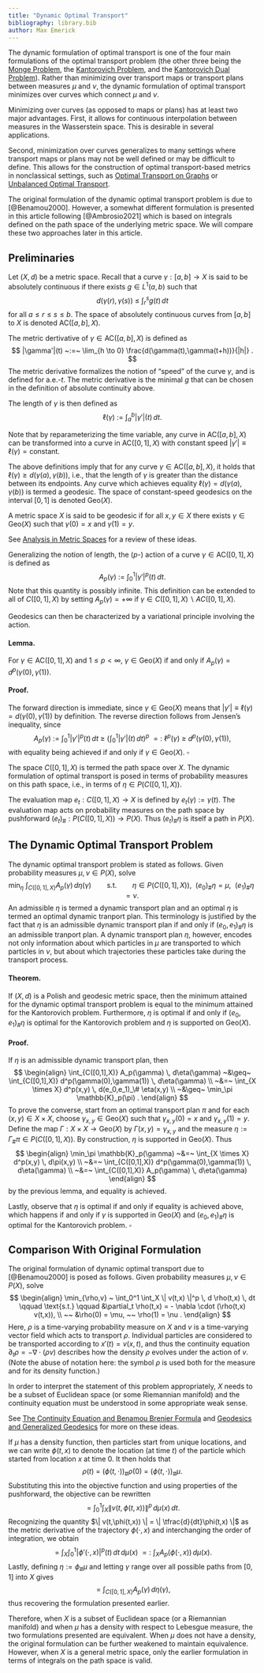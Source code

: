 ```yaml
---
title: "Dynamic Optimal Transport"
bibliography: library.bib
author: Max Emerick
---
```


The dynamic formulation of optimal transport is one of the four main formulations of the optimal transport problem (the other three being the [Monge Problem](https://www.otwiki.xyz/wiki/Monge_Problem), the [Kantorovich Problem](https://otwiki.github.io/otwiki-main/Kantorovich_Problem.html), and the [Kantorovich Dual Problem](https://www.otwiki.xyz/wiki/Kantorovich_Dual_Problem_(for_general_costs))). Rather than minimizing over transport maps or transport plans between measures $\mu$ and $\nu$, the dynamic formulation of optimal transport minimizes over curves which connect $\mu$ and $\nu$.

Minimizing over curves (as opposed to maps or plans) has at least two major advantages. First, it allows for continuous interpolation between measures in the Wasserstein space. This is desirable in several applications.

Second, minimization over curves generalizes to many settings where transport maps or plans may not be well defined or may be difficult to define. This allows for the construction of optimal transport-based metrics in nonclassical settings, such as [Optimal Transport on Graphs](add_link) or  [Unbalanced Optimal Transport](https://arxiv.org/abs/1508.05216).

The original formulation of the dynamic optimal transport problem is due to [@Benamou2000]. However, a somewhat different formulation is presented in this article following [@Ambrosio2021] which is based on integrals defined on the path space of the underlying metric space. We will compare these two approaches later in this article.


## Preliminaries

Let $(X,d)$ be a metric space. Recall that a curve $\gamma: [a,b] \to X$ is said to be absolutely continuous if there exists $g \in L^1(a,b)$ such that
$$
d(\gamma(r),\gamma(s)) ~\leq~ \int_r^s g(t) \, dt
$$
for all $a \leq r \leq s \leq b$. The space of absolutely continuous curves from $[a,b]$ to $X$ is denoted $\text{AC}([a,b],X)$.

The metric dertivative of $\gamma \in \text{AC}([a,b],X)$ is defined as
$$
|\gamma'|(t) ~:=~ \lim_{h \to 0} \frac{d(\gamma(t),\gamma(t+h))}{|h|} .
$$
The metric derivative formalizes the notion of "speed" of the curve $\gamma$, and is defined for a.e.-$t$. The metric derivative is the minimal $g$ that can be chosen in the definition of absolute continuity above.

The length of $\gamma$ is then defined as
$$
\ell(\gamma) ~:=~ \int_a^b |\gamma'|(t) \, dt .
$$

Note that by reparameterizing the time variable, any curve in $\text{AC}([a,b],X)$ can be transformed into a curve in $\text{AC}([0,1],X)$ with constant speed $|\gamma'| \equiv \ell(\gamma) = \text{constant}$.

The above definitions imply that for any curve $\gamma \in \text{AC}([a,b],X)$, it holds that $\ell(\gamma) \geq d(\gamma(a),\gamma(b))$, i.e., that the length of $\gamma$ is greater than the distance between its endpoints. Any curve which achieves equality $\ell(\gamma) = d(\gamma(a),\gamma(b))$ is termed a geodesic. The space of constant-speed geodesics on the interval $[0,1]$ is denoted $\text{Geo}(X)$.

A metric space $X$ is said to be geodesic if for all $x,y \in X$ there exists $\gamma \in \text{Geo}(X)$ such that $\gamma(0) = x$ and $\gamma(1) = y$.

See [Analysis in Metric Spaces](add_link) for a review of these ideas.

Generalizing the notion of length, the ($p$-) action of a curve $\gamma \in \text{AC}([0,1],X)$ is defined as
$$
A_p(\gamma) ~:=~ \int_0^1 |\gamma'|^p (t) \, dt .
$$
Note that this quantity is possibly infinite. This definition can be extended to all of $C([0,1],X)$ by setting $A_p(\gamma) = + \infty$ if $\gamma \in C([0,1],X) \backslash AC([0,1],X)$.

Geodesics can then be characterized by a variational principle involving the action.

#### Lemma.

For $\gamma \in \text{AC}([0,1],X)$ and $1 \leq p < \infty$, $\gamma \in \text{Geo}(X)$ if and only if $A_p(\gamma) = d^p(\gamma(0),\gamma(1))$.


#### Proof.

The forward direction is immediate, since $\gamma \in \text{Geo}(X)$ means that $|\gamma'| \equiv \ell(\gamma) = d(\gamma(0),\gamma(1))$ by definition. The reverse direction follows from Jensen's inequality, since
$$
A_p(\gamma) ~:=~ \int_0^1 |\gamma'|^p(t) \, dt ~\geq~ \left( \int_0^1 |\gamma'|(t) \, dt \right)^p ~=:~ \ell^p(\gamma) ~\geq~ d^p(\gamma(0),\gamma(1)) ,
$$
with equality being achieved if and only if $\gamma \in \text{Geo}(X)$. $\square$ 

The space $C([0,1],X)$ is termed the path space over $X$. The dynamic formulation of optimal transport is posed in terms of probability measures on this path space, i.e., in terms of $\eta \in P(C([0,1],X))$.

The evaluation map $e_t: C([0,1],X) \to X$ is defined by $e_t(\gamma) := \gamma(t)$. The evaluation map acts on probability measures on the path space by pushforward $(e_t)_\# : P(C([0,1],X)) \to P(X)$. Thus $(e_t)_\# \eta$ is itself a path in $P(X)$.


## The Dynamic Optimal Transport Problem

The dynamic optimal transport problem is stated as follows. Given probability measures $\mu, \nu \in P(X)$, solve
$$
\min_\eta ~ \int_{C([0,1],X)} A_p(\gamma) \, d \eta(\gamma) \qquad \text{s.t.} \qquad \eta \in P(C([0,1],X)), ~~(e_0)_\# \eta = \mu , ~~ (e_1)_\# \eta = \nu .
$$
An admissible $\eta$ is termed a dynamic transport plan and an optimal $\eta$ is termed an optimal dynamic tranport plan. This terminology is justified by the fact that $\eta$ is an admissible dynamic transport plan if and only if $(e_0,e_1)_\# \eta$ is an admissible tranport plan. A dynamic transport plan $\eta$, however, encodes not only information about which particles in $\mu$ are transported to which particles in $\nu$, but about which trajectories these particles take during the transport process.


#### Theorem.

If $(X,d)$ is a Polish and geodesic metric space, then the minimum attained for the dynamic optimal transport problem is equal to the minimum attained for the Kantorovich problem. Furthermore, $\eta$ is optimal if and only if $(e_0,e_1)_\# \eta$ is optimal for the Kantorovich problem and $\eta$ is supported on $\text{Geo}(X)$.

#### Proof.

If $\eta$ is an admissible dynamic transport plan, then
$$
\begin{align}
\int_{C([0,1],X)} A_p(\gamma) \, d\eta(\gamma) ~&\geq~ \int_{C([0,1],X)} d^p(\gamma(0),\gamma(1)) \, d\eta(\gamma) \\
~&=~ \int_{X \times X} d^p(x,y) \, d(e_0,e_1)_\# \eta(x,y) \\
~&\geq~ \min_\pi \mathbb{K}_p(\pi) .
\end{align}
$$
To prove the converse, start from an optimal transport plan $\pi$ and for each $(x,y) \in X \times X$, choose $\gamma_{x,y} \in \text{Geo}(X)$ such that $\gamma_{x,y}(0) = x$ and $\gamma_{x,y}(1) = y$. Define the map $\Gamma: X \times X \to \text{Geo}(X)$ by $\Gamma(x,y) = \gamma_{x,y}$ and the measure $\eta := \Gamma_\# \pi \in P(C([0,1],X))$. By construction, $\eta$ is supported in $\text{Geo}(X)$. Thus
$$
\begin{align}
\min_\pi \mathbb{K}_p(\gamma) ~&=~ \int_{X \times X} d^p(x,y) \, d\pi(x,y) \\
~&=~ \int_{C([0,1],X)} d^p(\gamma(0),\gamma(1)) \, d\eta(\gamma) \\
~&=~ \int_{C([0,1],X)} A_p(\gamma) \, d\eta(\gamma)
\end{align}
$$
by the previous lemma, and equality is achieved.

Lastly, observe that $\eta$ is optimal if and only if equality is achieved above, which happens if and only if $\gamma$ is supported in $\text{Geo}(X)$ and $(e_0,e_1)_\# \eta$ is optimal for the Kantorovich problem. $\square$


## Comparison With Original Formulation

The original formulation of dynamic optimal transport due to [@Benamou2000] is posed as follows. Given probability measures $\mu, \nu \in P(X)$, solve
$$
\begin{align}
\min_{\rho,v} ~ \int_0^1 \int_X \| v(t,x) \|^p \, d \rho(t,x) \, dt \qquad \text{s.t.} \qquad &\partial_t \rho(t,x) = - \nabla \cdot (\rho(t,x) v(t,x)), \\
~~ &\rho(0) = \mu, ~~ \rho(1) = \nu .
\end{align}
$$
Here, $\rho$ is a time-varying probability measure on $X$ and $v$ is a time-varying vector field which acts to transport $\rho$. Individual particles are considered to be transported according to $x'(t) = v(x,t)$, and thus the continuity equation $\partial_t \rho = - \nabla \cdot (\rho v)$ describes how the density $\rho$ evolves under the action of $v$. (Note the abuse of notation here: the symbol $\rho$ is used both for the measure and for its density function.)

In order to interpret the statement of this problem appropriately, $X$ needs to be a subset of Euclidean space (or some Riemannian manifold) and the continuity equation must be understood in some appropriate weak sense.

See [The Continuity Equation and Benamou Brenier Formula](https://www.otwiki.xyz/wiki/The_continuity_equation_and_Benamour_Brenier_formula) and [Geodesics and Generalized Geodesics](https://www.otwiki.xyz/wiki/Geodesics_and_generalized_geodesics) for more on these ideas.

If $\mu$ has a density function, then particles start from unique locations, and we can write $\phi(t,x)$ to denote the location (at time $t$) of the particle which started from location $x$ at time $0$. It then holds that
$$
\rho(t) ~=~ (\phi(t,\cdot))_\# \rho(0) ~=~ (\phi(t,\cdot))_\# \mu .
$$
Substituting this into the objective function and using properties of the pushforward, the objective can be rewritten
$$
~=~ \int_0^1 \int_X \| v(t, \phi(t,x)) \|^p \, d \mu(x) \, dt .
$$
Recognizing the quantity $\| v(t,\phi(t,x)) \| = \| \tfrac{d}{dt}\phi(t,x) \|$ as the metric derivative of the trajectory $\phi(\cdot,x)$ and interchanging the order of integration, we obtain
$$
~=~ \int_X \int_0^1 |\phi'(\cdot,x)|^p(t) \, dt \, d\mu(x) ~=:~ \int_X A_p(\phi(\cdot,x)) \, d\mu(x) .
$$
Lastly, defining $\eta := \phi_\# \mu$ and letting $\gamma$ range over all possible paths from $[0,1]$ into $X$ gives
$$
~=~ \int_{C([0,1],X)} A_p(\gamma) \, d\eta(\gamma) ,
$$
thus recovering the formulation presented earlier.

Therefore, when $X$ is a subset of Euclidean space (or a Riemannian manifold) and when $\mu$ has a density with respect to Lebesgue measure, the two formulations presented are equivalent. When $\mu$ does not have a density, the original formulation can be further weakened to maintain equivalence. However, when $X$ is a general metric space, only the earlier formulation in terms of integrals on the path space is valid.

